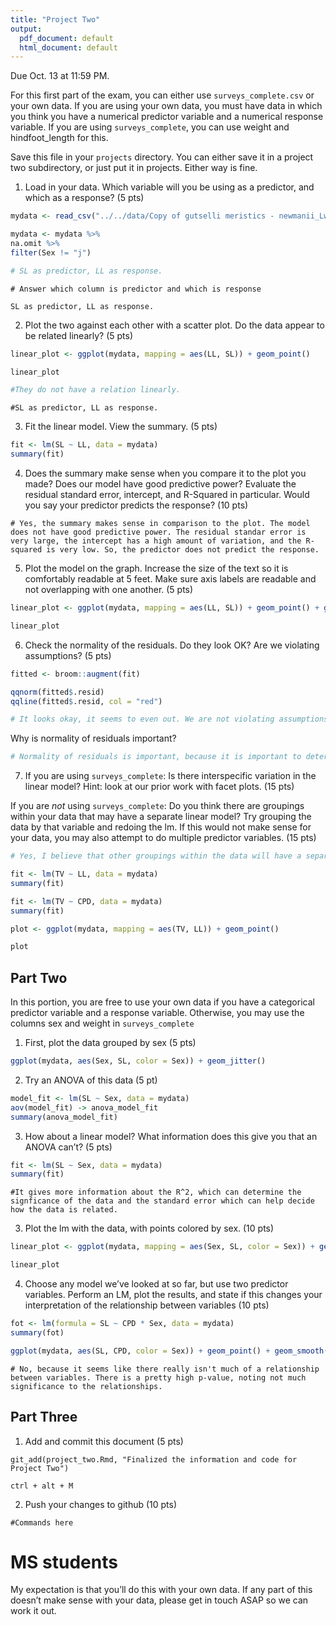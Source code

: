 ```yaml
---
title: "Project Two"
output:
  pdf_document: default
  html_document: default
---
```


Due Oct. 13 at 11:59 PM. 

For this first part of the exam, you can either use `surveys_complete.csv` or your own data. If you are using your own data, you must have data in which you think you have a numerical predictor variable and a numerical response variable. If you are using `surveys_complete`, you can use weight and hindfoot_length for this.

Save this file in your `projects` directory. You can either save it in a project two subdirectory, or just put it in projects. Either way is fine.


1) Load in your data. Which variable will you be using as a predictor, and which as a response? (5 pts)

```r
mydata <- read_csv("../../data/Copy of gutselli meristics - newmanii_Lwr Pigeon-Little Rivr.csv")

mydata <- mydata %>% 
na.omit %>% 
filter(Sex != "j")

# SL as predictor, LL as response. 
```

```
# Answer which column is predictor and which is response

SL as predictor, LL as response. 
```

2) Plot the two against each other with a scatter plot. Do the data appear to be related linearly? (5 pts)


```r
linear_plot <- ggplot(mydata, mapping = aes(LL, SL)) + geom_point()

linear_plot

#They do not have a relation linearly.
```

```
#SL as predictor, LL as response. 
```


3) Fit the linear model. View the summary. (5 pts)


```r
fit <- lm(SL ~ LL, data = mydata)
summary(fit)
```

4) Does the summary make sense when you compare it to the plot you made? Does our model have good predictive power? Evaluate the residual standard error, intercept, and R-Squared in particular. Would you say your predictor predicts the response?  (10 pts)


```
# Yes, the summary makes sense in comparison to the plot. The model does not have good predictive power. The residual standar error is very large, the intercept has a high amount of variation, and the R-squared is very low. So, the predictor does not predict the response.
```


5) Plot the model on the graph. Increase the size of the text so it is comfortably readable at 5 feet. Make sure axis labels are readable and not overlapping with one another. (5 pts)

```r
linear_plot <- ggplot(mydata, mapping = aes(LL, SL)) + geom_point() + geom_smooth(method = "lm", color = "navy", size = 0.5, fill = "deeppink4") + theme(text = element_text(size = 20))

linear_plot
```


6) Check the normality of the residuals. Do they look OK? Are we violating assumptions? (5 pts)

```r

fitted <- broom::augment(fit)

qqnorm(fitted$.resid)
qqline(fitted$.resid, col = "red")

# It looks okay, it seems to even out. We are not violating assumptions. 

```

Why is normality of residuals important? 

```r

# Normality of residuals is important, because it is important to determine if the relationship between your data is significant. 
```

7) If you are using `surveys_complete`: Is there interspecific variation in the linear model? Hint: look at our prior work with facet plots. (15 pts) 

If you are *not* using  `surveys_complete`: Do you think there are groupings within your data that may have a separate linear model? Try grouping the data by that variable and redoing the lm. If this would not make sense for your data, you may also attempt to do multiple predictor variables. (15 pts)

```r
# Yes, I believe that other groupings within the data will have a separate linear model.

fit <- lm(TV ~ LL, data = mydata)
summary(fit)

fit <- lm(TV ~ CPD, data = mydata)
summary(fit)

plot <- ggplot(mydata, mapping = aes(TV, LL)) + geom_point()

plot
```

## Part Two

In this portion, you are free to use your own data if you have a categorical predictor variable and a response variable. Otherwise, you may use the columns sex and weight in `surveys_complete`

1) First, plot the data grouped by sex (5 pts)

```r

ggplot(mydata, aes(Sex, SL, color = Sex)) + geom_jitter()
```

2) Try an ANOVA of this data (5 pt)

```r
model_fit <- lm(SL ~ Sex, data = mydata)
aov(model_fit) -> anova_model_fit
summary(anova_model_fit)
```

3) How about a linear model? What information does this give you that an ANOVA can't? (5 pts)


```r
fit <- lm(SL ~ Sex, data = mydata)
summary(fit)
```

```
#It gives more information about the R^2, which can determine the signficance of the data and the standard error which can help decide how the data is related.
```

3) Plot the lm with the data, with points colored by sex. (10 pts)


```r
linear_plot <- ggplot(mydata, mapping = aes(Sex, SL, color = Sex)) + geom_jitter() + geom_smooth(method = "lm", color = "navy", size = 0.5, fill = "deeppink4") + theme(text = element_text(size = 20))

linear_plot
```

4) Choose any model we've looked at so far, but use two predictor variables. Perform an LM, plot the results, and state if this changes your interpretation of the relationship between variables (10 pts)

```r
fot <- lm(formula = SL ~ CPD * Sex, data = mydata)
summary(fot)
```

```r
ggplot(mydata, aes(SL, CPD, color = Sex)) + geom_point() + geom_smooth()
```

```
# No, because it seems like there really isn't much of a relationship between variables. There is a pretty high p-value, noting not much significance to the relationships.
```

## Part Three


1) Add and commit this document (5 pts)

```
git_add(project_two.Rmd, "Finalized the information and code for Project Two")

ctrl + alt + M
```

2) Push your changes to github (10 pts)

```
#Commands here
```



# MS students

My expectation is that you'll do this with your own data. If any part of this doesn't make sense with your data, please get in touch ASAP so we can work it out.
